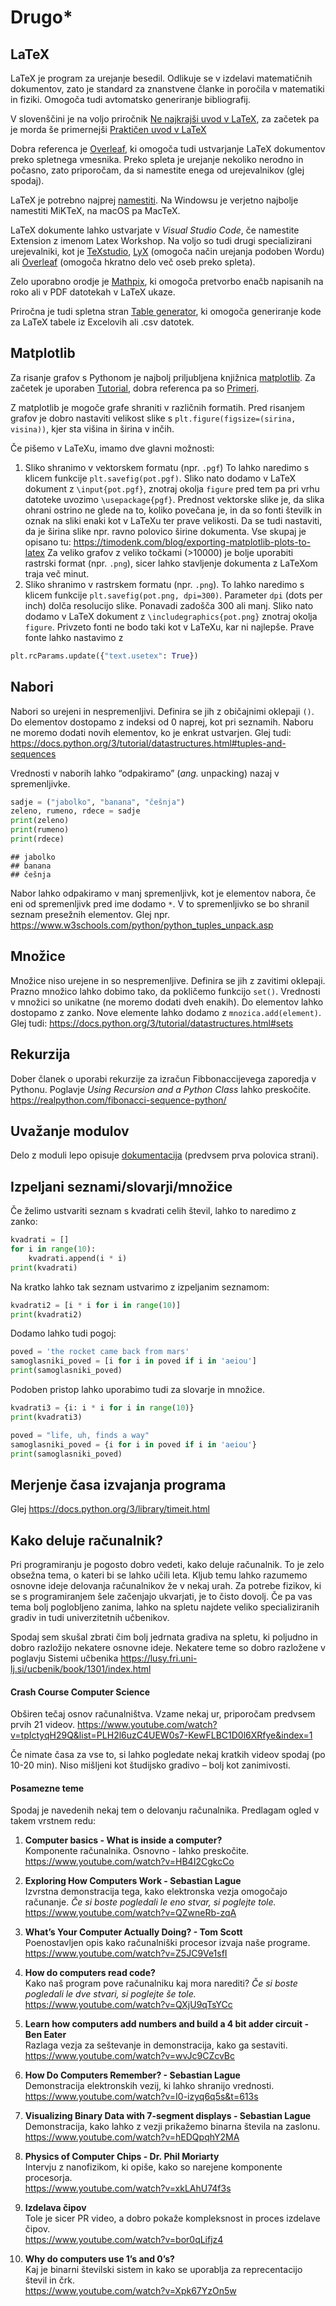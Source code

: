 # Drugo\*

## LaTeX

LaTeX je program za urejanje besedil. Odlikuje se v izdelavi matematičnih dokumentov, zato je standard za znanstvene članke in poročila v matematiki in fiziki. Omogoča tudi avtomatsko generiranje bibliografij.

V slovenščini je na voljo priročnik [Ne najkrajši uvod v LaTeX](https://users.fmf.uni-lj.si/plestenjak/Vaje/LaTeX/lshort.pdf), za začetek pa je morda še primernejši [Praktičen uvod v LaTeX](https://e6.ijs.si/~jslak/files/prakticen_uvod_v_latex.pdf)

Dobra referenca je [Overleaf](https://www.overleaf.com/learn), ki omogoča tudi ustvarjanje LaTeX dokumentov preko spletnega vmesnika. Preko spleta je urejanje nekoliko nerodno in počasno, zato priporočam, da si namestite enega od urejevalnikov (glej spodaj).

LaTeX je potrebno najprej [namestiti](https://www.latex-project.org/get/). Na Windowsu je verjetno najbolje namestiti MiKTeX, na macOS pa MacTeX.

LaTeX dokumente lahko ustvarjate v *Visual Studio Code*, če namestite Extension z imenom Latex Workshop. Na voljo so tudi drugi specializirani urejevalniki, kot je [TeXstudio](https://www.texstudio.org), [LyX](https://www.lyx.org) (omogoča način urejanja podoben Wordu) ali [Overleaf](https://www.overleaf.com) (omogoča hkratno delo več oseb preko spleta).

Zelo uporabno orodje je [Mathpix](https://mathpix.com), ki omogoča pretvorbo enačb napisanih na roko ali v PDF datotekah v LaTeX ukaze.

Priročna je tudi spletna stran [Table generator](https://www.tablesgenerator.com), ki omogoča generiranje kode za LaTeX tabele iz Excelovih ali .csv datotek.

## Matplotlib

Za risanje grafov s Pythonom je najbolj priljubljena knjižnica [matplotlib](http://matplotlib.org/). Za začetek je uporaben [Tutorial](https://matplotlib.org/stable/tutorials/index.html), dobra referenca pa so [Primeri](https://matplotlib.org/stable/gallery/index.html).

Z matplotlib je mogoče grafe shraniti v različnih formatih. Pred risanjem grafov je dobro nastaviti velikost slike s `plt.figure(figsize=(sirina, visina))`, kjer sta višina in širina v inčih.

Če pišemo v LaTeXu, imamo dve glavni možnosti:

1.  Sliko shranimo v vektorskem formatu (npr. `.pgf`) To lahko naredimo s klicem funkcije `plt.savefig(pot.pgf)`. Sliko nato dodamo v LaTeX dokument z `\input{pot.pgf}`, znotraj okolja `figure` pred tem pa pri vrhu datoteke uvozimo `\usepackage{pgf}`. Prednost vektorske slike je, da slika ohrani ostrino ne glede na to, koliko povečana je, in da so fonti številk in oznak na sliki enaki kot v LaTeXu ter prave velikosti. Da se tudi nastaviti, da je širina slike npr. ravno polovico širine dokumenta. Vse skupaj je opisano tu: <https://timodenk.com/blog/exporting-matplotlib-plots-to-latex> Za veliko grafov z veliko točkami (\>10000) je bolje uporabiti rastrski format (npr. `.png`), sicer lahko stavljenje dokumenta z LaTeXom traja več minut.
2.  Sliko shranimo v rastrskem formatu (npr. `.png`). To lahko naredimo s klicem funkcije `plt.savefig(pot.png, dpi=300)`. Parameter `dpi` (dots per inch) dolča resolucijo slike. Ponavadi zadošča 300 ali manj. Sliko nato dodamo v LaTeX dokument z `\includegraphics{pot.png}` znotraj okolja `figure`. Privzeto fonti ne bodo taki kot v LaTeXu, kar ni najlepše. Prave fonte lahko nastavimo z

```python
plt.rcParams.update({"text.usetex": True})
```

## Nabori

Nabori so urejeni in nespremenljivi. Definira se jih z običajnimi oklepaji `()`. Do elementov dostopamo z indeksi od 0 naprej, kot pri seznamih. Naboru ne moremo dodati novih elementov, ko je enkrat ustvarjen. Glej tudi: <https://docs.python.org/3/tutorial/datastructures.html#tuples-and-sequences>

Vrednosti v naborih lahko "odpakiramo" (*ang.* unpacking) nazaj v spremenljivke.

```python
sadje = ("jabolko", "banana", "češnja")
zeleno, rumeno, rdece = sadje
print(zeleno)
print(rumeno)
print(rdece)
```

```         
## jabolko
## banana
## češnja
```

Nabor lahko odpakiramo v manj spremenljivk, kot je elementov nabora, če eni od spremenljivk pred ime dodamo `*`. V to spremenljivko se bo shranil seznam presežnih elementov. Glej npr. <https://www.w3schools.com/python/python_tuples_unpack.asp>

## Množice

Množice niso urejene in so nespremenljive. Definira se jih z zavitimi oklepaji. Prazno množico lahko dobimo tako, da pokličemo funkcijo `set()`. Vrednosti v množici so unikatne (ne moremo dodati dveh enakih). Do elementov lahko dostopamo z zanko. Nove elemente lahko dodamo z `mnozica.add(element)`. Glej tudi: <https://docs.python.org/3/tutorial/datastructures.html#sets>

## Rekurzija

Dober članek o uporabi rekurzije za izračun Fibbonaccijevega zaporedja v Pythonu. Poglavje *Using Recursion and a Python Class* lahko preskočite. <https://realpython.com/fibonacci-sequence-python/>

## Uvažanje modulov

Delo z moduli lepo opisuje [dokumentacija](https://docs.python.org/3/tutorial/modules.html) (predvsem prva polovica strani).

## Izpeljani seznami/slovarji/množice

Če želimo ustvariti seznam s kvadrati celih števil, lahko to naredimo z zanko:

```python
kvadrati = []
for i in range(10):
    kvadrati.append(i * i)
print(kvadrati)
```

Na kratko lahko tak seznam ustvarimo z izpeljanim seznamom:

```python
kvadrati2 = [i * i for i in range(10)]
print(kvadrati2)
```

Dodamo lahko tudi pogoj:

```python
poved = 'the rocket came back from mars'
samoglasniki_poved = [i for i in poved if i in 'aeiou']
print(samoglasniki_poved)
```

Podoben pristop lahko uporabimo tudi za slovarje in množice.

```python
kvadrati3 = {i: i * i for i in range(10)}
print(kvadrati3)
```

```python
poved = "life, uh, finds a way"
samoglasniki_poved = {i for i in poved if i in 'aeiou'}
print(samoglasniki_poved)
```

## Merjenje časa izvajanja programa

Glej <https://docs.python.org/3/library/timeit.html>

## Kako deluje računalnik?

Pri programiranju je pogosto dobro vedeti, kako deluje računalnik. To je zelo obsežna tema, o kateri bi se lahko učili leta. Kljub temu lahko razumemo osnovne ideje delovanja računalnikov že v nekaj urah. Za potrebe fizikov, ki se s programiranjem šele začenjajo ukvarjati, je to čisto dovolj. Če pa vas tema bolj poglobljeno zanima, lahko na spletu najdete veliko specializiranih gradiv in tudi univerzitetnih učbenikov.

Spodaj sem skušal zbrati čim bolj jedrnata gradiva na spletu, ki poljudno in dobro razložijo nekatere osnovne ideje. Nekatere teme so dobro razložene v poglavju Sistemi učbenika <https://lusy.fri.uni-lj.si/ucbenik/book/1301/index.html>

#### Crash Course Computer Science {.unnumbered}

Obširen tečaj osnov računalništva. Vzame nekaj ur, priporočam predvsem prvih 21 videov. <https://www.youtube.com/watch?v=tpIctyqH29Q&list=PLH2l6uzC4UEW0s7-KewFLBC1D0l6XRfye&index=1>

Če nimate časa za vse to, si lahko pogledate nekaj kratkih videov spodaj (po 10-20 min). Niso mišljeni kot študijsko gradivo -- bolj kot zanimivosti.

#### Posamezne teme {.unnumbered}

Spodaj je navedenih nekaj tem o delovanju računalnika. Predlagam ogled v takem vrstnem redu:

1.  **Computer basics - What is inside a computer?**<br> Komponente računalnika. Osnovno - lahko preskočite.<br> <https://www.youtube.com/watch?v=HB4I2CgkcCo>

2.  **Exploring How Computers Work - Sebastian Lague**<br> Izvrstna demonstracija tega, kako elektronska vezja omogočajo računanje. *Če si boste pogledali le eno stvar, si poglejte tole.*<br> <https://www.youtube.com/watch?v=QZwneRb-zqA>

3.  **What's Your Computer Actually Doing? - Tom Scott**<br> Poenostavljen opis kako računalniški procesor izvaja naše programe.<br> <https://www.youtube.com/watch?v=Z5JC9Ve1sfI>

4.  **How do computers read code?**<br> Kako naš program pove računalniku kaj mora narediti? *Če si boste pogledali le dve stvari, si poglejte še tole.*<br> <https://www.youtube.com/watch?v=QXjU9qTsYCc>

5.  **Learn how computers add numbers and build a 4 bit adder circuit - Ben Eater**<br> Razlaga vezja za seštevanje in demonstracija, kako ga sestaviti.<br> <https://www.youtube.com/watch?v=wvJc9CZcvBc>

6.  **How Do Computers Remember? - Sebastian Lague**<br> Demonstracija elektronskih vezij, ki lahko shranijo vrednosti.<br> <https://www.youtube.com/watch?v=I0-izyq6q5s&t=613s>

7.  **Visualizing Binary Data with 7-segment displays - Sebastian Lague**<br> Demonstracija, kako lahko z vezji prikažemo binarna števila na zaslonu. <https://www.youtube.com/watch?v=hEDQpqhY2MA>

8.  **Physics of Computer Chips - Dr. Phil Moriarty**<br> Intervju z nanofizikom, ki opiše, kako so narejene komponente procesorja.<br> <https://www.youtube.com/watch?v=xkLAhU74f3s>

9.  **Izdelava čipov**<br> Tole je sicer PR video, a dobro pokaže kompleksnost in proces izdelave čipov.<br> <https://www.youtube.com/watch?v=bor0qLifjz4>

10. **Why do computers use 1's and 0's?**<br> Kaj je binarni številski sistem in kako se uporablja za reprecentacijo števil in črk.<br> <https://www.youtube.com/watch?v=Xpk67YzOn5w>

